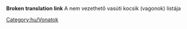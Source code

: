 '''Broken translation link'''{{en/-}}
A nem vezethető vasúti kocsik (vagonok) listája

[[Category:hu/Vonatok]]